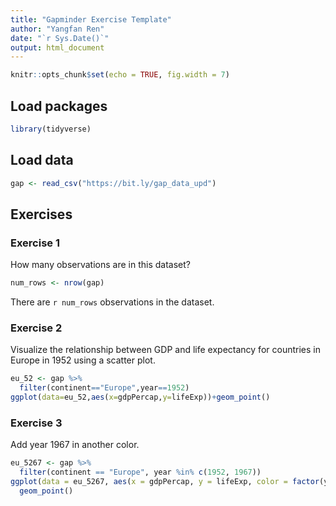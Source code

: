```yaml
---
title: "Gapminder Exercise Template"
author: "Yangfan Ren"
date: "`r Sys.Date()`"
output: html_document
---
```


```r
knitr::opts_chunk$set(echo = TRUE, fig.width = 7)
```


## Load packages

```r
library(tidyverse)
```

## Load data

```r
gap <- read_csv("https://bit.ly/gap_data_upd")
```

## Exercises

### Exercise 1

How many observations are in this dataset?

```r
num_rows <- nrow(gap)
```

There are `r num_rows` observations in the dataset.

### Exercise 2

Visualize the relationship between GDP and life expectancy for 
countries in Europe in 1952 using a scatter plot.

```r
eu_52 <- gap %>% 
  filter(continent=="Europe",year==1952)
ggplot(data=eu_52,aes(x=gdpPercap,y=lifeExp))+geom_point()
```

### Exercise 3

Add year 1967 in another color.

```r
eu_5267 <- gap %>%
  filter(continent == "Europe", year %in% c(1952, 1967))
ggplot(data = eu_5267, aes(x = gdpPercap, y = lifeExp, color = factor(year))) +
  geom_point()  
```

